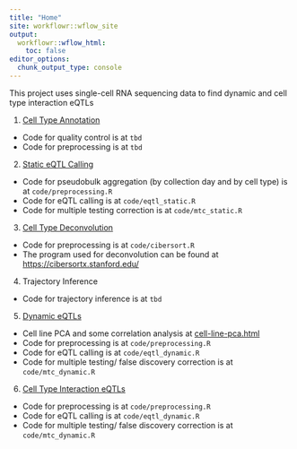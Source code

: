 ```yaml
---
title: "Home"
site: workflowr::wflow_site
output:
  workflowr::wflow_html:
    toc: false
editor_options:
  chunk_output_type: console
---
```


This project uses single-cell RNA sequencing data to find dynamic and cell type interaction eQTLs 

1. [Cell Type Annotation](annotation.html)
  - Code for quality control is at `tbd`
  - Code for preprocessing is at `tbd`
2. [Static eQTL Calling](static_eqtl.html)
  - Code for pseudobulk aggregation (by collection day and by cell type) is at `code/preprocessing.R`
  - Code for eQTL calling is at `code/eqtl_static.R`
  - Code for multiple testing correction is at `code/mtc_static.R`
3. [Cell Type Deconvolution](deconvolution.html)
  - Code for preprocessing is at `code/cibersort.R`
  - The program used for deconvolution can be found at [https://cibersortx.stanford.edu/](https://cibersortx.stanford.edu/)
4. Trajectory Inference
  - Code for trajectory inference is at `tbd`
5. [Dynamic eQTLs](dynamic-eqtl.html)
  - Cell line PCA and some correlation analysis at [cell-line-pca.html](cell-line-pca.html)
  - Code for preprocessing is at `code/preprocessing.R`
  - Code for eQTL calling is at `code/eqtl_dynamic.R`
  - Code for multiple testing/ false discovery correction is at `code/mtc_dynamic.R`
6. [Cell Type Interaction eQTLs](interaction-qtl.html)
  - Code for preprocessing is at `code/preprocessing.R`
  - Code for eQTL calling is at `code/eqtl_dynamic.R`
  - Code for multiple testing/ false discovery correction is at `code/mtc_dynamic.R`
